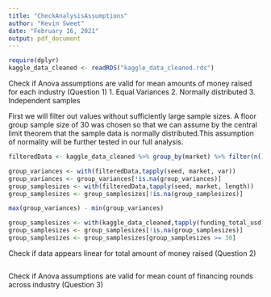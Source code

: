```yaml
---
title: "CheckAnalysisAssumptions"
author: "Kevin Sweet"
date: "February 16, 2021"
output: pdf_document
---
```


```r
require(dplyr)
kaggle_data_cleaned <- readRDS("kaggle_data_cleaned.rds")
```



Check if Anova assumptions are valid for mean amounts of money raised for each industry (Question 1)
1. Equal Variances
2. Normally distributed
3. Independent samples

First we will filter out values without sufficiently large sample sizes. A floor group sample size of 30 was chosen so that we can assume by the central limit theorem that the sample data is normally distributed.This assumption of normality will be further tested in our full analysis.

```r
filteredData <- kaggle_data_cleaned %>% group_by(market) %>% filter(n() >= 30)

group_variances <- with(filteredData,tapply(seed, market, var))
group_variances <- group_variances[!is.na(group_variances)]
group_samplesizes <- with(filteredData,tapply(seed, market, length))
group_samplesizes <- group_samplesizes[!is.na(group_samplesizes)]

max(group_variances) - min(group_variances)

group_samplesizes <- with(kaggle_data_cleaned,tapply(funding_total_usd, market, length))
group_samplesizes <- group_samplesizes[!is.na(group_samplesizes)] 
group_samplesizes <- group_samplesizes[group_samplesizes >= 30]
```
Check if data appears linear for total amount of money raised (Question 2)

```r


```

Check if Anova assumptions are valid for mean count of financing rounds across industry (Question 3)

```r


```